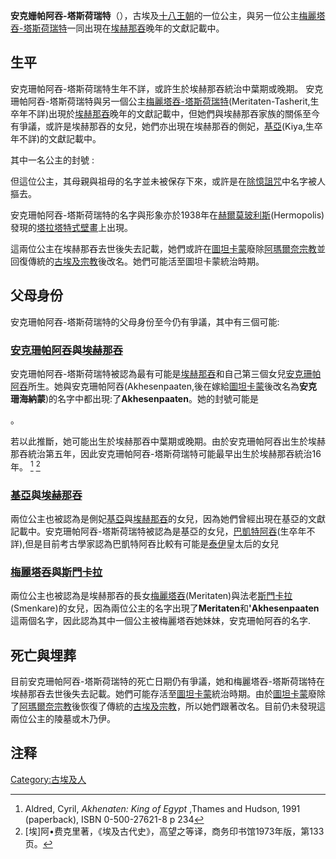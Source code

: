 {{Hiero|安克姗娜门|<hiero>M17-X1:N35:N5-S34-S29:N35-G40-B1 t:A S:r:t A17</hiero>|align=right|era=nk}}
'''安克姗帕阿吞-塔斯荷瑞特'''（{{lang-en|Ankhesenpaaten Tasherit}}），古埃及[[十八王朝|十八王朝]]的一位公主，與另一位公主[[梅麗塔吞-塔斯荷瑞特|梅麗塔吞-塔斯荷瑞特]]一同出現在[[埃赫那吞|埃赫那吞]]晚年的文獻記載中。

==生平==
安克珊帕阿吞-塔斯荷瑞特生年不詳，或許生於埃赫那吞統治中葉期或晚期。
安克珊帕阿吞-塔斯荷瑞特與另一個公主[[梅麗塔吞-塔斯荷瑞特|梅麗塔吞-塔斯荷瑞特]](Meritaten-Tasherit,生卒年不詳)出現於[[埃赫那吞|埃赫那吞]]晚年的文獻記載中，但她們與埃赫那吞家族的關係至今有爭議，或許是埃赫那吞的女兒，她們亦出現在埃赫那吞的側妃，[[基亞|基亞]](Kiya,生卒年不詳)的文獻記載中。

其中一名公主的封號 :
 {{Cquote|'''(。。。-塔)斯荷瑞特，由[[大皇后|大皇后]](。。。)(其祖母名字)所生的(。。。)(母親名字)所生。'''}}
但這位公主，其母親與祖母的名字並未被保存下來，或許是在[[除憶詛咒|除憶詛咒]]中名字被人摳去。

安克珊帕阿吞-塔斯荷瑞特的名字與形象亦於1938年在[[赫爾莫玻利斯|赫爾莫玻利斯]](Hermopolis)發現的[[塔拉塔特式壁畫|塔拉塔特式壁畫]]上出現。

這兩位公主在埃赫那吞去世後失去記載，她們或許在[[圖坦卡蒙|圖坦卡蒙]]廢除[[阿瑪爾奈宗教|阿瑪爾奈宗教]]並回復傳統的[[古埃及宗教|古埃及宗教]]後改名。她們可能活至圖坦卡蒙統治時期。

==父母身份==
安克珊帕阿吞-塔斯荷瑞特的父母身份至今仍有爭議，其中有三個可能:

===[[安赫塞娜蒙|安克珊帕阿吞]]與[[埃赫那吞|埃赫那吞]]===
安克珊帕阿吞-塔斯荷瑞特被認為最有可能是[[埃赫那吞|埃赫那吞]]和自己第三個女兒[[安赫塞娜蒙|安克珊帕阿吞]]所生。她與安克珊帕阿吞(Akhesenpaaten,後在嫁給[[圖坦卡蒙|圖坦卡蒙]]後改名為'''安克珊海納蒙''')的名字中都出現:了'''Akhesenpaaten'''。她的封號可能是

{{Cquote|'''安克珊帕阿吞-塔斯荷瑞特，由[[大皇後|大皇後]][[娜芙蒂蒂|娜芙蒂蒂]]所生的安克珊帕阿吞所生'''}}。

若以此推斷，她可能出生於埃赫那吞中葉期或晚期。由於安克珊帕阿吞出生於埃赫那吞統治第五年，因此安克珊帕阿吞-塔斯荷瑞特可能最早出生於埃赫那吞統治16年。
<ref>Aldred, Cyril, ''Akhenaten: King of Egypt'' ,Thames and Hudson, 1991 (paperback), ISBN 0-500-27621-8 p 234</ref> <ref>[埃]阿•费克里著，《埃及古代史》，高望之等译，商务印书馆1973年版，第133页。</ref>

===[[基亞|基亞]]與[[埃赫那吞|埃赫那吞]]===
兩位公主也被認為是側妃[[基亞|基亞]]與[[埃赫那吞|埃赫那吞]]的女兒，因為她們曾經出現在基亞的文獻記載中。安克珊帕阿吞-塔斯荷瑞特被認為是基亞的女兒，[[巴凱特阿頓|巴凱特阿吞]](生卒年不詳),但是目前考古學家認為巴凱特阿吞比較有可能是[[泰伊|泰伊]]皇太后的女兒

===[[梅莉塔提|梅麗塔吞]]與[[斯門卡拉|斯門卡拉]]===
兩位公主也被認為是埃赫那吞的長女[[梅莉塔提|梅麗塔吞]](Meritaten)與法老[[斯門卡拉|斯門卡拉]](Smenkare)的女兒，因為兩位公主的名字出現了'''Meritaten'''和''''Akhesenpaaten'''這兩個名字，因此認為其中一個公主被梅麗塔吞她妹妹，安克珊帕阿吞的名字.

==死亡與埋葬==
目前安克珊帕阿吞-塔斯荷瑞特的死亡日期仍有爭議，她和梅麗塔吞-塔斯荷瑞特在埃赫那吞去世後失去記載。她們可能存活至[[圖坦卡蒙|圖坦卡蒙]]統治時期。由於[[圖坦卡蒙|圖坦卡蒙]]廢除了[[阿瑪爾奈宗教|阿瑪爾奈宗教]]後恢復了傳統的[[古埃及宗教|古埃及宗教]]，所以她們跟著改名。目前仍未發現這兩位公主的陵墓或木乃伊。

==注释==
{{reflist}}
 
[[Category:古埃及人|Category:古埃及人]]